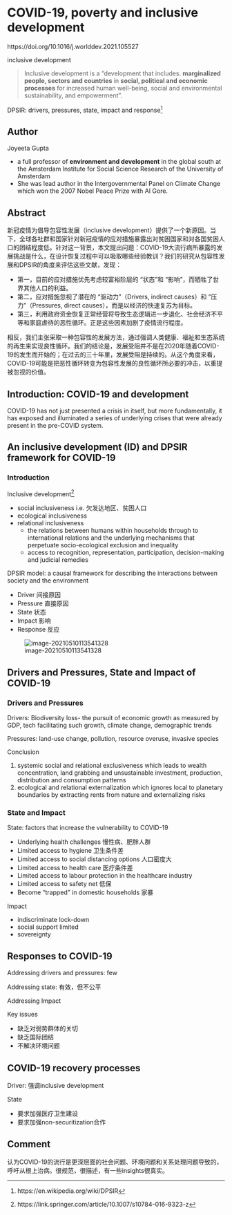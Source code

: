 # COVID-19, poverty and inclusive development

https://doi.org/10.1016/j.worlddev.2021.105527

inclusive development 

> Inclusive development is a “development that includes. **marginalized people, sectors and countries** in **social, political and economic processes** for increased human well-being, social and environmental sustainability, and empowerment”. 

DPSIR: drivers, pressures, state, impact and response^[https://en.wikipedia.org/wiki/DPSIR]

## Author

Joyeeta Gupta

* a full professor of **environment and development** in the global south at the Amsterdam Institute for Social Science Research of the University of Amsterdam
* She was lead author in the Intergovernmental Panel on Climate Change which won the 2007 Nobel Peace Prize with Al Gore. 

## Abstract

新冠疫情为倡导包容性发展（inclusive development）提供了一个新原因。当下，全球各社群和国家针对新冠疫情的应对措施暴露出对贫困国家和对各国贫困人口的团结程度低。针对这一背景，本文提出问题：COVID-19大流行病所暴露的发展挑战是什么，在设计恢复过程中可以吸取哪些经验教训？我们的研究从包容性发展和DPSIR的角度来评估这些文献，发现：

* 第一，目前的应对措施优先考虑较富裕阶层的 "状态 "和 "影响"，而牺牲了世界其他人口的利益。
* 第二，应对措施忽视了潜在的 "驱动力 "（Drivers, indirect causes）和 "压力"（Pressures, direct causes），而是以经济的快速复苏为目标。
* 第三，利用政府资金恢复正常经营将导致生态逻辑进一步退化、社会经济不平等和家庭虐待的恶性循环。正是这些因素加剧了疫情流行程度。

相反，我们主张采取一种包容性的发展方法，通过强调人类健康、福祉和生态系统的再生来实现良性循环。我们的结论是，发展受阻并不是在2020年随着COVID-19的发生而开始的；在过去的三十年里，发展受阻是持续的。从这个角度来看，COVID-19可能是把恶性循环转变为包容性发展的良性循环所必要的冲击，以重提被忽视的价值。

## Introduction: COVID-19 and development

COVID-19 has not just presented a crisis in itself, but more fundamentally, it has exposed and illuminated a series of underlying crises that were already present in the pre-COVID system.

## An inclusive development (ID) and DPSIR framework for COVID-19

### Introduction

Inclusive development^[https://link.springer.com/article/10.1007/s10784-016-9323-z]

* social inclusiveness i.e. 欠发达地区、贫困人口
* ecological inclusiveness
* relational inclusiveness  
  * the relations between humans within households through to international relations and the underlying mechanisms that perpetuate socio-ecological exclusion and inequality 
  * access to recognition, representation, participation, decision-making and judicial remedies

DPSIR model: a causal framework for describing the interactions between society and the environment

* Driver 间接原因
* Pressure 直接原因
* State 状态
* Impact 影响
* Response 反应

![image-20210510113541328](https://github.com/yangtzesyy/weekly-meeting-of-Yu/blob/main/images/WeChatb7d8560bde446169a76fd5f7454cd774.png?raw=true)

## Drivers and Pressures, State and Impact of COVID-19

### Drivers and Pressures

Drivers: Biodiversity loss- the pursuit of economic growth as measured by GDP, tech facilitating such growth, climate change, demographic trends

Pressures: land-use change, pollution, resource overuse, invasive species

Conclusion

1. systemic social and relational exclusiveness which leads to wealth concentration, land grabbing and unsustainable investment, production, distribution and consumption patterns
2. ecological and relational externalization which ignores local to planetary boundaries by extracting rents from nature and externalizing risks

### State and Impact

State: factors that increase the vulnerability to COVID-19

* Underlying health challenges 慢性病、肥胖人群
* Limited access to hygiene 卫生条件差
* Limited access to social distancing options 人口密度大
* Limited access to health care 医疗条件差
* Limited access to labour protection in the healthcare industry
* Limited access to safety net 低保
* Become "trapped" in domestic households 家暴

Impact

* indiscriminate lock-down
* social support limited
* sovereignty 

## Responses to COVID-19

Addressing drivers and pressures: few

Addressing state: 有效，但不公平

Addressing Impact

Key issues

* 缺乏对弱势群体的关切
* 缺乏国际团结
* 不解决环境问题

## COVID-19 recovery processes

Driver: 强调inclusive development

State

* 要求加强医疗卫生建设
* 要求加强non-securitization合作

## Comment

认为COVID-19的流行是更深层面的社会问题、环境问题和关系处理问题导致的，呼吁从根上治病。很规范，很描述，有一些insights很真实。